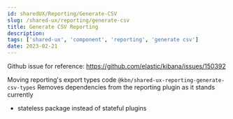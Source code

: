 ```yaml
---
id: sharedUX/Reporting/Generate-CSV
slug: /shared-ux/reporting/generate-csv
title: Generate CSV Reporting 
description: 
tags: ['shared-ux', 'component', 'reporting', 'generate csv']
date: 2023-02-21
---
```


Github issue for reference: https://github.com/elastic/kibana/issues/150392

Moving reporting's export types code `@kbn/shared-ux-reporting-generate-csv-types`
Removes dependencies from the reporting plugin as it stands currently
- stateless package instead of stateful plugins